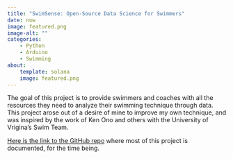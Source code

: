 ```yaml
---
title: "SwimSense: Open-Source Data Science for Swimmers"
date: now
image: featured.png
image-alt: ""
categories:
    - Python
    - Arduino
    - Swimming
about: 
    template: solana
    image: featured.png
---
```


The goal of this project is to provide swimmers and coaches with all the resources they need to analyze their swimming technique through data. This project arose out of a desire of mine to improve my own technique, and was inspired by the work of Ken Ono and others with the University of Vrigina's Swim Team.

[Here is the link to the GitHub repo](https://github.com/wastjohn/SwimSense) where most of this project is documented, for the time being.
